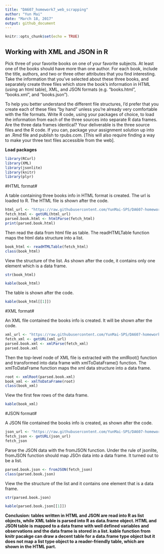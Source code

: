 ```yaml
---
title: "DA607_homework7_web_scrapping"
author: "Yun Mai"
date: "March 18, 2017"
output: github_document
---
```


```r
knitr::opts_chunk$set(echo = TRUE)
```

##  Working with XML and JSON in R

Pick three of your favorite books on one of your favorite subjects. At least one of the books should have more than one author. For each book, include the title, authors, and two or three other attributes that you find interesting.
Take the information that you've selected about these three books, and separately create three files which store the book's information in HTML (using an html table), XML, and JSON formats (e.g. "books.html", "books.xml", and "books.json"). 

To help you better understand the different file structures, I'd prefer that you create each of these files "by hand" unless you're already very comfortable with the file formats.
Write R code, using your packages of choice, to load the information from each of the three sources into separate R data frames. Are the three data frames identical?
Your deliverable is the three source files and the R code. If you can, package your assignment solution up into an .Rmd file and publish to rpubs.com. [This will also require finding a way to make your three text files accessible from the web].

**Load packages**

```r
library(RCurl)
library(XML)
library(jsonlite)
library(knitr)
library(plyr)
```
#HTML format#

A table containing three books info in HTML format is created. The url is loaded to R. The HTML file is shown after the code.

```r
html_url <- "https://raw.githubusercontent.com/YunMai-SPS/DA607-homework/master/week7hw_book_info_as_html.html"
fetch_html <- getURL(html_url)
parsed.book.html <- htmlParse(fetch_html)
print(parsed.book.html)
```

Then read the data from html file as table. The readHTMLTable function maps the html data structure into a list.
```r
book_html <- readHTMLTable(fetch_html)
class(book_html)
```
View the structure of the list. As shown after the code, it contains only one element which is a data frame.
```r
str(book_html)
```

```r
kable(book_html)
```
The table is shown after the code.
```r
kable(book_html[[1]])
```

#XML format#

An XML file contained the books info is created. It will be shown after the code.
```r
xml_url <- "https://raw.githubusercontent.com/YunMai-SPS/DA607-homework/master/week7hw_book_info_as_xml.xml"
fetch_xml <- getURL(xml_url)
parsed.book.xml <- xmlParse(fetch_xml)
parsed.book.xml
```

Then the top-level node of XML file is extracted with
the xmlRoot() function and transformed into data frame with xmlToDataFrame() function. The xmlToDataFrame function maps the xml data structure into a data frame.
```r
root <- xmlRoot(parsed.book.xml)
book_xml <- xmlToDataFrame(root)
class(book_xml)
```

View the first few rows of the data frame. 
```r
kable(book_xml)
```

#JSON format#

A JSON file contained the books info is created, as shown after the code.
```r
json_url <- "https://raw.githubusercontent.com/YunMai-SPS/DA607-homework/master/week7hw_book_info_as_json.json"
fetch_json <- getURL(json_url)
fetch_json
```

Parse the JSON data with the fromJSON function. Under the rule of jsonlite, fromJSON function should map JSOn data into a data frame. It turned out to be a list.
```r
parsed.book.json <- fromJSON(fetch_json)
class(parsed.book.json)
```
View the the structure of the list and it contains one element that is a data frame.
```r
str(parsed.book.json)
```
```r
kable(parsed.book.json[[1]])
```

**Conclusion: tables written in HTML and JSON are read into R as list objects, while XML table is parsed into R as data.frame object. HTML and JSON table is mapped to a data frame with well defined variables and observations and the data frame is stored in a list. kable function from knitr pacakge can draw a decent table for a data.frame type object but it does not map a list type object to a reader-friendly table, which are shown in the HTML part.**